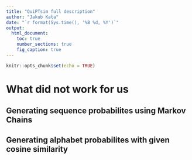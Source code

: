 ```yaml
---
title: "QuiPTsim full description"
author: "Jakub Kała"
date: "`r format(Sys.time(), '%B %d, %Y')`"
output:
  html_document:
    toc: true
    number_sections: true
    fig_caption: true
---
```


```r
knitr::opts_chunk$set(echo = TRUE)
```

# What did not work for us

## Generating sequence probabilites using Markov Chains

## Generating alphabet probabilites with  given cosine similarity
